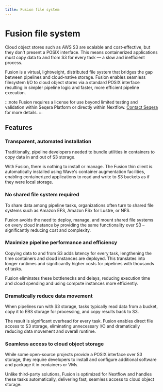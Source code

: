 ```yaml
---
title: Fusion file system
---
```


# Fusion file system

Cloud object stores such as AWS S3 are scalable and cost-effective, but they don't present a POSIX interface.
This means containerized applications must copy data to and from S3 for every task — a slow and inefficient process.

Fusion is a virtual, lightweight, distributed file system that bridges the gap between pipelines and cloud-native
storage. Fusion enables seamless filesystem I/O to cloud object stores via a standard POSIX interface resulting in
simpler pipeline logic and faster, more efficient pipeline execution.

:::note 
Fusion requires a license for use beyond limited testing and validation within Seqera Platform or directly within Nextflow. [Contact Seqera](https://seqera.io/contact-us/) for more details.
:::

## Features

### Transparent, automated installation

Traditionally, pipeline developers needed to bundle utilities in containers to copy data in and out of S3 storage.

With Fusion, there is nothing to install or manage. The Fusion thin client is automatically installed using Wave's container augmentation facilities, enabling containerized applications to read and write to S3 buckets as if they were local storage.

### No shared file system required

To share data among pipeline tasks, organizations often turn to shared file systems such as Amazon EFS, Amazon FSx for Lustre, or NFS.

Fusion avoids the need to deploy, manage, and mount shared file systems on every cloud instance by providing the same functionality over S3 – significantly reducing cost and complexity.

### Maximize pipeline performance and efficiency

Copying data to and from S3 adds latency for every task, lengthening the time containers and cloud instances are deployed. This translates into longer runtimes and significantly higher costs for pipelines with thousands of tasks.

Fusion eliminates these bottlenecks and delays, reducing execution time and cloud spending and using compute instances more efficiently.

### Dramatically reduce data movement

When pipelines run with S3 storage, tasks typically read data from a bucket, copy it to EBS storage for processing, and copy results back to S3.

The result is significant overhead for every task. Fusion enables direct file access to S3 storage, eliminating unnecessary I/O and dramatically reducing data movement and overall runtime.

### Seamless access to cloud object storage

While some open-source projects provide a POSIX interface over S3 storage, they require developers to install and configure additional software and package it in containers or VMs.

Unlike third-party solutions, Fusion is optimized for Nextflow and handles these tasks automatically, delivering fast, seamless access to cloud object storage.
